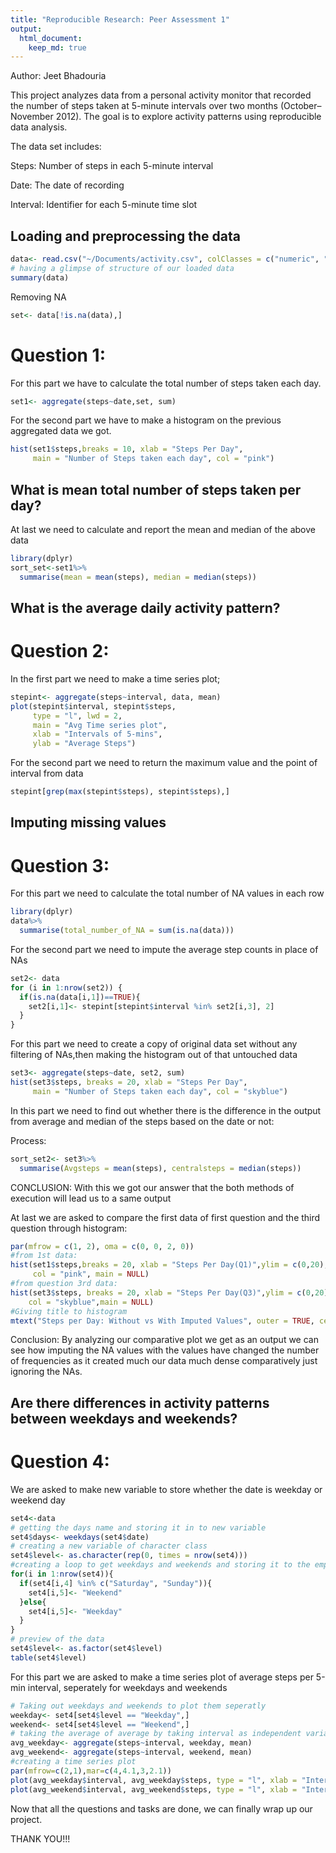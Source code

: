 ```yaml
---
title: "Reproducible Research: Peer Assessment 1"
output: 
  html_document:
    keep_md: true
---
```

Author: Jeet Bhadouria

This project analyzes data from a personal activity monitor that recorded the number of steps taken at 5-minute intervals over two months (October–November 2012). The goal is to explore activity patterns using reproducible data analysis.

The data set includes:

Steps: Number of steps in each 5-minute interval

Date: The date of recording

Interval: Identifier for each 5-minute time slot

## Loading and preprocessing the data
``` r
data<- read.csv("~/Documents/activity.csv", colClasses = c("numeric", "Date", "numeric"))
# having a glimpse of structure of our loaded data
summary(data)
```
Removing NA

```r
set<- data[!is.na(data),]
```
# Question 1:

For this part we have to calculate the total number of steps taken each day.

```r
set1<- aggregate(steps~date,set, sum)
```

For the second part we have to make a histogram on the previous aggregated data we got.
```r
hist(set1$steps,breaks = 10, xlab = "Steps Per Day",
     main = "Number of Steps taken each day", col = "pink")
```

## What is mean total number of steps taken per day?

At last we need to calculate and report the mean and median of the above data

```r
library(dplyr)
sort_set<-set1%>% 
  summarise(mean = mean(steps), median = median(steps))
```
## What is the average daily activity pattern?

# Question 2:

In the first part we need to make a time series plot;

```r
stepint<- aggregate(steps~interval, data, mean)
plot(stepint$interval, stepint$steps, 
     type = "l", lwd = 2,
     main = "Avg Time series plot", 
     xlab = "Intervals of 5-mins",
     ylab = "Average Steps")
```
For the second part we need to return the maximum value and the point of interval from data

```r
stepint[grep(max(stepint$steps), stepint$steps),]
```
## Imputing missing values

# Question 3:

For this part we need to calculate the total number of NA values in each row

```r
library(dplyr)
data%>%
  summarise(total_number_of_NA = sum(is.na(data)))
```
For the second part we need to impute the average step counts in place of NAs

```r
set2<- data
for (i in 1:nrow(set2)) {
  if(is.na(data[i,1])==TRUE){
    set2[i,1]<- stepint[stepint$interval %in% set2[i,3], 2]
  }
}
```

For this part we need to create a copy of original data set without any filtering of NAs,then making the histogram out of that untouched data

```r
set3<- aggregate(steps~date, set2, sum)
hist(set3$steps, breaks = 20, xlab = "Steps Per Day", 
     main = "Number of Steps taken each day", col = "skyblue")
```

In this part we need to find out whether there is the difference in the output from average and median of the steps based on the date or not:

Process:

```r
sort_set2<- set3%>%
  summarise(Avgsteps = mean(steps), centralsteps = median(steps))
```

CONCLUSION: With this we got our answer that the both methods of execution will lead us to a same output

At last we are asked to compare the first data of first question and the third question through histogram:

```r
par(mfrow = c(1, 2), oma = c(0, 0, 2, 0))
#from 1st data:
hist(set1$steps,breaks = 20, xlab = "Steps Per Day(Q1)",ylim = c(0,20),
     col = "pink", main = NULL)
#from question 3rd data:
hist(set3$steps, breaks = 20, xlab = "Steps Per Day(Q3)",ylim = c(0,20),
    col = "skyblue",main = NULL)
#Giving title to histogram
mtext("Steps per Day: Without vs With Imputed Values", outer = TRUE, cex = 1.3)
```

Conclusion: By analyzing our comparative plot we get as an output we can see how imputing the NA values with the values have changed the number of frequencies as it created much our data much dense comparatively just ignoring the NAs.

## Are there differences in activity patterns between weekdays and weekends?
# Question 4:

We are asked to make new variable to store whether the date is weekday or weekend day

```r
set4<-data
# getting the days name and storing it in to new variable
set4$days<- weekdays(set4$date)
# creating a new variable of character class
set4$level<- as.character(rep(0, times = nrow(set4)))
#creating a loop to get weekdays and weekends and storing it to the empty variable weve created in the previous step
for(i in 1:nrow(set4)){
  if(set4[i,4] %in% c("Saturday", "Sunday")){
    set4[i,5]<- "Weekend"
  }else{
    set4[i,5]<- "Weekday"
  }
}
# preview of the data
set4$level<- as.factor(set4$level)
table(set4$level)
```

For this part we are asked to make a time series plot of average steps per 5-min interval, seperately for weekdays and weekends

```r
# Taking out weekdays and weekends to plot them seperatly
weekday<- set4[set4$level == "Weekday",]
weekend<- set4[set4$level == "Weekend",]
# taking the average of average by taking interval as independent variable
avg_weekday<- aggregate(steps~interval, weekday, mean)
avg_weekend<- aggregate(steps~interval, weekend, mean)
#creating a time series plot
par(mfrow=c(2,1),mar=c(4,4.1,3,2.1))
plot(avg_weekday$interval, avg_weekday$steps, type = "l", xlab = "Interval", ylab = "Steps", main = "Steps taken during Weekdays", col = "green")      
plot(avg_weekend$interval, avg_weekend$steps, type = "l", xlab = "Interval", ylab = "Steps", main = "Steps taken during Weekends", col = "blue") 
```

Now that all the questions and tasks are done, we can finally wrap up our project.

THANK YOU!!!

